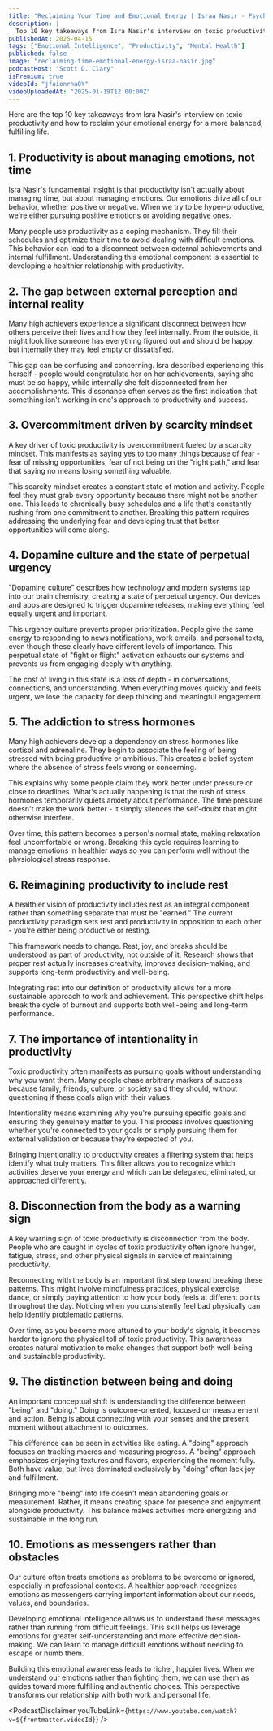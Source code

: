 ```yaml
---
title: "Reclaiming Your Time and Emotional Energy | Israa Nasir - Psychotherapist, Speaker & Entrepreneur"
description: |
  Top 10 key takeaways from Isra Nasir's interview on toxic productivity and how to reclaim your emotional energy for a more balanced, fulfilling life.
publishedAt: 2025-04-15
tags: ["Emotional Intelligence", "Productivity", "Mental Health"]
published: false
image: "reclaiming-time-emotional-energy-israa-nasir.jpg"
podcastHost: "Scott D. Clary"
isPremium: true
videoId: "jfaionrhaOY"
videoUploadedAt: "2025-01-19T12:00:00Z"
---
```



<PodcastSummaryPageLayout frontmatter={frontmatter}>

Here are the top 10 key takeaways from Isra Nasir's interview on toxic productivity and how to reclaim your emotional energy for a more balanced, fulfilling life.

## 1. Productivity is about managing emotions, not time

Isra Nasir's fundamental insight is that productivity isn't actually about managing time, but about managing emotions. Our emotions drive all of our behavior, whether positive or negative. When we try to be hyper-productive, we're either pursuing positive emotions or avoiding negative ones.

Many people use productivity as a coping mechanism. They fill their schedules and optimize their time to avoid dealing with difficult emotions. This behavior can lead to a disconnect between external achievements and internal fulfillment. Understanding this emotional component is essential to developing a healthier relationship with productivity.

## 2. The gap between external perception and internal reality

Many high achievers experience a significant disconnect between how others perceive their lives and how they feel internally. From the outside, it might look like someone has everything figured out and should be happy, but internally they may feel empty or dissatisfied.

This gap can be confusing and concerning. Isra described experiencing this herself - people would congratulate her on her achievements, saying she must be so happy, while internally she felt disconnected from her accomplishments. This dissonance often serves as the first indication that something isn't working in one's approach to productivity and success.

## 3. Overcommitment driven by scarcity mindset

A key driver of toxic productivity is overcommitment fueled by a scarcity mindset. This manifests as saying yes to too many things because of fear - fear of missing opportunities, fear of not being on the "right path," and fear that saying no means losing something valuable.

This scarcity mindset creates a constant state of motion and activity. People feel they must grab every opportunity because there might not be another one. This leads to chronically busy schedules and a life that's constantly rushing from one commitment to another. Breaking this pattern requires addressing the underlying fear and developing trust that better opportunities will come along.

## 4. Dopamine culture and the state of perpetual urgency

"Dopamine culture" describes how technology and modern systems tap into our brain chemistry, creating a state of perpetual urgency. Our devices and apps are designed to trigger dopamine releases, making everything feel equally urgent and important.

This urgency culture prevents proper prioritization. People give the same energy to responding to news notifications, work emails, and personal texts, even though these clearly have different levels of importance. This perpetual state of "fight or flight" activation exhausts our systems and prevents us from engaging deeply with anything.

The cost of living in this state is a loss of depth - in conversations, connections, and understanding. When everything moves quickly and feels urgent, we lose the capacity for deep thinking and meaningful engagement.

## 5. The addiction to stress hormones

Many high achievers develop a dependency on stress hormones like cortisol and adrenaline. They begin to associate the feeling of being stressed with being productive or ambitious. This creates a belief system where the absence of stress feels wrong or concerning.

This explains why some people claim they work better under pressure or close to deadlines. What's actually happening is that the rush of stress hormones temporarily quiets anxiety about performance. The time pressure doesn't make the work better - it simply silences the self-doubt that might otherwise interfere.

Over time, this pattern becomes a person's normal state, making relaxation feel uncomfortable or wrong. Breaking this cycle requires learning to manage emotions in healthier ways so you can perform well without the physiological stress response.

## 6. Reimagining productivity to include rest

A healthier vision of productivity includes rest as an integral component rather than something separate that must be "earned." The current productivity paradigm sets rest and productivity in opposition to each other - you're either being productive or resting.

This framework needs to change. Rest, joy, and breaks should be understood as part of productivity, not outside of it. Research shows that proper rest actually increases creativity, improves decision-making, and supports long-term productivity and well-being.

Integrating rest into our definition of productivity allows for a more sustainable approach to work and achievement. This perspective shift helps break the cycle of burnout and supports both well-being and long-term performance.

## 7. The importance of intentionality in productivity

Toxic productivity often manifests as pursuing goals without understanding why you want them. Many people chase arbitrary markers of success because family, friends, culture, or society said they should, without questioning if these goals align with their values.

Intentionality means examining why you're pursuing specific goals and ensuring they genuinely matter to you. This process involves questioning whether you're connected to your goals or simply pursuing them for external validation or because they're expected of you.

Bringing intentionality to productivity creates a filtering system that helps identify what truly matters. This filter allows you to recognize which activities deserve your energy and which can be delegated, eliminated, or approached differently.

## 8. Disconnection from the body as a warning sign

A key warning sign of toxic productivity is disconnection from the body. People who are caught in cycles of toxic productivity often ignore hunger, fatigue, stress, and other physical signals in service of maintaining productivity.

Reconnecting with the body is an important first step toward breaking these patterns. This might involve mindfulness practices, physical exercise, dance, or simply paying attention to how your body feels at different points throughout the day. Noticing when you consistently feel bad physically can help identify problematic patterns.

Over time, as you become more attuned to your body's signals, it becomes harder to ignore the physical toll of toxic productivity. This awareness creates natural motivation to make changes that support both well-being and sustainable productivity.

## 9. The distinction between being and doing

An important conceptual shift is understanding the difference between "being" and "doing." Doing is outcome-oriented, focused on measurement and action. Being is about connecting with your senses and the present moment without attachment to outcomes.

This difference can be seen in activities like eating. A "doing" approach focuses on tracking macros and measuring progress. A "being" approach emphasizes enjoying textures and flavors, experiencing the moment fully. Both have value, but lives dominated exclusively by "doing" often lack joy and fulfillment.

Bringing more "being" into life doesn't mean abandoning goals or measurement. Rather, it means creating space for presence and enjoyment alongside productivity. This balance makes activities more energizing and sustainable in the long run.

## 10. Emotions as messengers rather than obstacles

Our culture often treats emotions as problems to be overcome or ignored, especially in professional contexts. A healthier approach recognizes emotions as messengers carrying important information about our needs, values, and boundaries.

Developing emotional intelligence allows us to understand these messages rather than running from difficult feelings. This skill helps us leverage emotions for greater self-understanding and more effective decision-making. We can learn to manage difficult emotions without needing to escape or numb them.

Building this emotional awareness leads to richer, happier lives. When we understand our emotions rather than fighting them, we can use them as guides toward more fulfilling and authentic choices. This perspective transforms our relationship with both work and personal life.

<PodcastDisclaimer
  youTubeLink={`https://www.youtube.com/watch?v=${frontmatter.videoId}`}
/>

</PodcastSummaryPageLayout>
